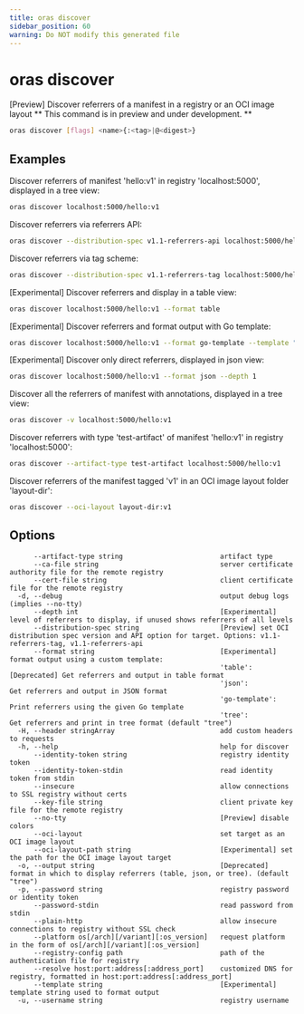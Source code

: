 ```yaml
---
title: oras discover
sidebar_position: 60
warning: Do NOT modify this generated file
---
```


# oras discover

[Preview] Discover referrers of a manifest in a registry or an OCI image layout
** This command is in preview and under development. **

```bash
oras discover [flags] <name>{:<tag>|@<digest>}
```

## Examples

Discover referrers of manifest 'hello:v1' in registry 'localhost:5000', displayed in a tree view:

```bash
oras discover localhost:5000/hello:v1
```

Discover referrers via referrers API:

```bash
oras discover --distribution-spec v1.1-referrers-api localhost:5000/hello:v1
```

Discover referrers via tag scheme:

```bash
oras discover --distribution-spec v1.1-referrers-tag localhost:5000/hello:v1
```

[Experimental] Discover referrers and display in a table view:

```bash
oras discover localhost:5000/hello:v1 --format table
```

[Experimental] Discover referrers and format output with Go template:

```bash
oras discover localhost:5000/hello:v1 --format go-template --template "{{.referrers}}"
```

[Experimental] Discover only direct referrers, displayed in json view:

```bash
oras discover localhost:5000/hello:v1 --format json --depth 1
```

Discover all the referrers of manifest with annotations, displayed in a tree view:

```bash
oras discover -v localhost:5000/hello:v1
```

Discover referrers with type 'test-artifact' of manifest 'hello:v1' in registry 'localhost:5000':

```bash
oras discover --artifact-type test-artifact localhost:5000/hello:v1
```

Discover referrers of the manifest tagged 'v1' in an OCI image layout folder 'layout-dir':

```bash
oras discover --oci-layout layout-dir:v1
```

## Options

```
      --artifact-type string                        artifact type
      --ca-file string                              server certificate authority file for the remote registry
      --cert-file string                            client certificate file for the remote registry
  -d, --debug                                       output debug logs (implies --no-tty)
      --depth int                                   [Experimental] level of referrers to display, if unused shows referrers of all levels
      --distribution-spec string                    [Preview] set OCI distribution spec version and API option for target. Options: v1.1-referrers-tag, v1.1-referrers-api
      --format string                               [Experimental] format output using a custom template:
                                                    'table':        [Deprecated] Get referrers and output in table format
                                                    'json':         Get referrers and output in JSON format
                                                    'go-template':  Print referrers using the given Go template
                                                    'tree':         Get referrers and print in tree format (default "tree")
  -H, --header stringArray                          add custom headers to requests
  -h, --help                                        help for discover
      --identity-token string                       registry identity token
      --identity-token-stdin                        read identity token from stdin
      --insecure                                    allow connections to SSL registry without certs
      --key-file string                             client private key file for the remote registry
      --no-tty                                      [Preview] disable colors
      --oci-layout                                  set target as an OCI image layout
      --oci-layout-path string                      [Experimental] set the path for the OCI image layout target
  -o, --output string                               [Deprecated] format in which to display referrers (table, json, or tree). (default "tree")
  -p, --password string                             registry password or identity token
      --password-stdin                              read password from stdin
      --plain-http                                  allow insecure connections to registry without SSL check
      --platform os[/arch][/variant][:os_version]   request platform in the form of os[/arch][/variant][:os_version]
      --registry-config path                        path of the authentication file for registry
      --resolve host:port:address[:address_port]    customized DNS for registry, formatted in host:port:address[:address_port]
      --template string                             [Experimental] template string used to format output
  -u, --username string                             registry username
```

